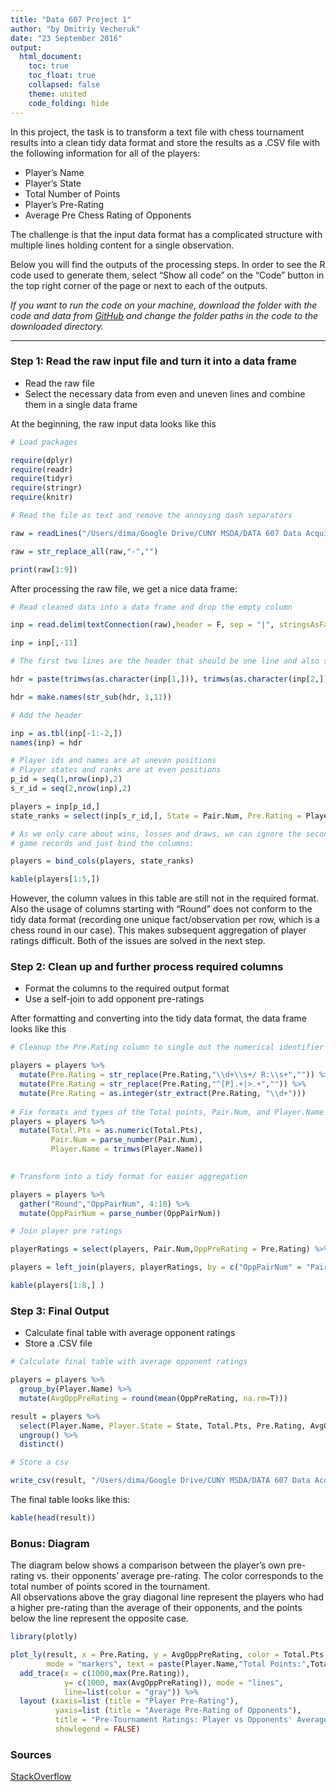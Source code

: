 ```yaml
---
title: "Data 607 Project 1"
author: "by Dmitriy Vecheruk"
date: "23 September 2016"
output: 
  html_document:
    toc: true
    toc_float: true
    collapsed: false
    theme: united
    code_folding: hide
---
```


In this project, the task is to transform a text file with chess tournament results into a clean tidy data format and store the results as a .CSV file with the following information for all of the players:     

- Player’s Name  
- Player’s State  
- Total Number of Points  
- Player’s Pre-Rating  
- Average Pre Chess Rating of Opponents  
  
The challenge is that the input data format has a complicated structure with multiple lines holding content for a single observation.  

Below you will find the outputs of the processing steps.
In order to see the R code used to generate them, select "Show all code" on the "Code" button in the top right corner of the page or next to each of the outputs.  

*If you want to run the code on your machine, download the folder with the code and data from [GitHub](https://github.com/datafeelings/data607/tree/Week_4/week_4) and change the folder paths in the code to the downloaded directory.*  

----  
  
### Step 1: Read the raw input file and turn it into a data frame  

- Read the raw file    
- Select the necessary data from even and uneven lines and combine them in a single data frame  

  
At the beginning, the raw input data looks like this  
```r

# Load packages 

require(dplyr)
require(readr)
require(tidyr)
require(stringr)
require(knitr)

# Read the file as text and remove the annoying dash separators

raw = readLines("/Users/dima/Google Drive/CUNY MSDA/DATA 607 Data Acquisition/Week_4/tournamentinfo.txt")

raw = str_replace_all(raw,"-","") 

print(raw[1:9])

```

After processing the raw file, we get a nice data frame:

```r

# Read cleaned data into a data frame and drop the empty column

inp = read.delim(textConnection(raw),header = F, sep = "|", stringsAsFactors = F) # The source for this solution is provided at the bottom of the page

inp = inp[,-11]

# The first two lines are the header that should be one line and also simplified

hdr = paste(trimws(as.character(inp[1,])), trimws(as.character(inp[2,])))

hdr = make.names(str_sub(hdr, 1,11))

# Add the header

inp = as.tbl(inp[-1:-2,])
names(inp) = hdr

# Player ids and names are at uneven positions
# Player states and ranks are at even positions
p_id = seq(1,nrow(inp),2)
s_r_id = seq(2,nrow(inp),2)

players = inp[p_id,]
state_ranks = select(inp[s_r_id,], State = Pair.Num, Pre.Rating = Player.Name)

# As we only care about wins, losses and draws, we can ignore the second line of
# game records and just bind the columns:

players = bind_cols(players, state_ranks)

kable(players[1:5,])
```

However, the column values in this table are still not in the required format. Also the usage of columns starting with "Round" does not conform to the tidy data format (recording one unique fact/observation per row, which is a chess round in our case). This makes subsequent aggregation of player ratings difficult. Both of the issues are solved in the next step.  

### Step 2: Clean up and further process required columns

- Format the columns to the required output format  
- Use a self-join to add opponent pre-ratings  
  
After formatting and converting into the tidy data format, the data frame looks like this 

```r

# Cleanup the Pre.Rating column to single out the numerical identifier of the opponent in each round

players = players %>% 
  mutate(Pre.Rating = str_replace(Pre.Rating,"\\d+\\s+/ R:\\s+","")) %>% 
  mutate(Pre.Rating = str_replace(Pre.Rating,"^[P].+|>.+","")) %>% 
  mutate(Pre.Rating = as.integer(str_extract(Pre.Rating, "\\d+"))) 
  
# Fix formats and types of the Total points, Pair.Num, and Player.Name columns
players = players %>% 
  mutate(Total.Pts = as.numeric(Total.Pts),
         Pair.Num = parse_number(Pair.Num),
         Player.Name = trimws(Player.Name))
  

# Transform into a tidy format for easier aggregation

players = players %>%
  gather("Round","OppPairNum", 4:10) %>% 
  mutate(OppPairNum = parse_number(OppPairNum)) 

# Join player pre ratings

playerRatings = select(players, Pair.Num,OppPreRating = Pre.Rating) %>% distinct()

players = left_join(players, playerRatings, by = c("OppPairNum" = "Pair.Num"))

kable(players[1:8,] )
```

### Step 3: Final Output

- Calculate final table with average opponent ratings  
- Store a .CSV file  

```r

# Calculate final table with average opponent ratings

players = players %>% 
  group_by(Player.Name) %>% 
  mutate(AvgOppPreRating = round(mean(OppPreRating, na.rm=T)))

result = players %>% 
  select(Player.Name, Player.State = State, Total.Pts, Pre.Rating, AvgOppPreRating) %>% 
  ungroup() %>% 
  distinct()

# Store a csv

write_csv(result, "/Users/dima/Google Drive/CUNY MSDA/DATA 607 Data Acquisition/Week_4/project_1_output.csv")

```

The final table looks like this:

```r
kable(head(result))

```

### Bonus: Diagram  

The diagram below shows a comparison between the player's own pre-rating vs. their opponents' average pre-rating. The color corresponds to the total number of points scored in the tournament.  
All observations above the gray diagonal line represent the players who had a higher pre-rating than the average of their opponents, and the points below the line represent the opposite case.  

```r

library(plotly)

plot_ly(result, x = Pre.Rating, y = AvgOppPreRating, color = Total.Pts, 
        mode = "markers", text = paste(Player.Name,"Total Points:",Total.Pts) ) %>% 
  add_trace(x = c(1000,max(Pre.Rating)), 
            y= c(1000, max(AvgOppPreRating)), mode = "lines", 
            line=list(color = "gray")) %>% 
  layout (xaxis=list (title = "Player Pre-Rating"),
          yaxis=list (title = "Average Pre-Rating of Opponents"),
          title = "Pre-Tournament Ratings: Player vs Opponents' Average",
          showlegend = FALSE)

```

### Sources

[StackOverflow](http://stackoverflow.com/questions/2391364/converting-multiple-lines-of-text-into-a-data-frame)
